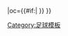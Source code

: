 {{fb team |t=-{zh-hans:德比郡;zh-hk:打比郡}- |tan=德比郡足球俱乐部 |tc=ENG |abb={{#if:{{{abb|}}}|DER{{0}}}} |oc={{#if:{{{oc|}}}|{{{oc}}} }} }}<!--
--><noinclude>[[Category:足球模板]]</noinclude>